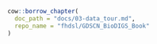 :::: {.borrowed_chunk}
```r
cow::borrow_chapter(
  doc_path = "docs/03-data_tour.md",
  repo_name = "fhdsl/GDSCN_BioDIGS_Book"
)
```
::::
